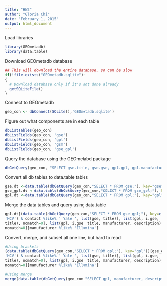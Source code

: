 ```yaml
---
title: "HW2"
author: "Gloria Chi"
date: "February 1, 2015"
output: html_document
---
```


Load libraries

```r
library(GEOmetadb)
library(data.table)
```

Download GEOmetadb database
```r
## This will download the entire database, so can be slow
if(!file.exists("GEOmetadb.sqlite"))
{
  # Download database only if it's not done already
  getSQLiteFile()
}
```
Connect to GEOmetadb
```r
geo_con <- dbConnect(SQLite(),'GEOmetadb.sqlite')
```

Figure out what components are in each table
```r
dbListTables(geo_con)
dbListFields(geo_con, 'gse')
dbListFields(geo_con, 'gpl')
dbListFields(geo_con, 'gsm')
dbListFields(geo_con, 'gse_gpl')
```

Query the database using the GEOmetabd package
```r
dbGetQuery(geo_con, "SELECT gse.title, gse.gse, gpl.gpl, gpl.manufacturer, gpl.description FROM (gse JOIN gse_gpl ON gse.gse=gse_gpl.gse) j JOIN gpl ON j.gpl=gpl.gpl WHERE (gse.summary LIKE '%HCV%' OR gse.title LIKE '%HCV%') AND gpl.manufacturer LIKE '%Illumina%' AND gse.contact LIKE '% Yale %'")
```

Convert all db tables to data.table tables
```r
gse.dt <-data.table(dbGetQuery(geo_con,"SELECT * FROM gse;"), key="gse")
gse_gpl.dt <-data.table(dbGetQuery(geo_con,"SELECT * FROM gse_gpl;"), key=c ("gse", "gpl"))
gpl.dt <-data.table(dbGetQuery(geo_con,"SELECT * FROM gpl;"), key="gpl")
```
Merge the data tables and query using data.table

```r

gpl.dt[(data.table(dbGetQuery(geo_con,"SELECT * FROM gse_gpl;"), key=c ("gse", "gpl")))[(data.table(dbGetQuery(geo_con,"SELECT * FROM gse;"), key="gse"))[(summary %like% 'HCV'| title %like%
'HCV') & contact %like% ' Yale ', list(gse, title)], list(gpl, i.gse,
title), nomatch=0], list(gpl, i.gse, title, manufacturer, description),
nomatch=0][manufacturer %like% 'Illumina']

```

Convert, merge, and subset all one line, but hard to read

```r
#Using brackets
(data.table(dbGetQuery(geo_con,"SELECT * FROM gpl;"), key="gpl"))[gse_gpl.dt[gse.dt[(summary %like% 'HCV'| title %like%
'HCV') & contact %like% ' Yale ', list(gse, title)], list(gpl, i.gse,
title), nomatch=0], list(gpl, i.gse, title, manufacturer, description),
nomatch=0][manufacturer %like% 'Illumina']

#Using merge
merge(data.table(dbGetQuery(geo_con,"SELECT gpl, manufacturer, description FROM gpl WHERE manufacturer LIKE '%Illumina%';"), key="gpl"), (merge(data.table(dbGetQuery(geo_con,"SELECT title, gse FROM gse WHERE contact LIKE '% Yale %' AND (summary LIKE '%HCV%' OR title LIKE '%HCV%');"), key="gse"), data.table(dbGetQuery(geo_con,"SELECT * FROM gse_gpl;"), key=c("gse", "gpl")), by="gse")), by="gpl")


```
